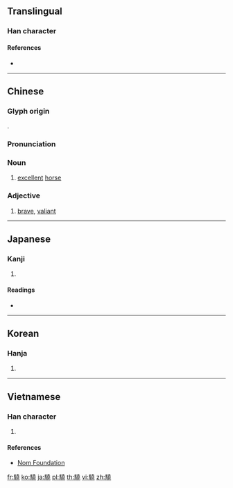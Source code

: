 {{character info/new}}
{{also|骁}}
==Translingual==

===Han character===
{{Han char|rn=187|rad=馬|as=12|sn=22|four=74311|canj=SFGGU|ids=⿰馬堯}}

====References====
* {{Han ref|kx=1445.040|dkj=44986|dj=1969.090|hdz=74576.010|uh=9A4D|ud=39501|bh=C5BB|bd=50619}}

----

==Chinese==
{{zh-forms|s=骁}}

===Glyph origin===
{{Han etym}}
{{Han compound|馬|堯|c1=s|c2=p|t1=horse|ls=psc}}.

===Pronunciation===
{{zh-pron
|m=xiāo
|c=hiu1
|mc=y
|oc=y
|cat=n,a
}}

===Noun===
{{zh-noun}}

# [[excellent]] [[horse]]

===Adjective===
{{zh-adj}}

# [[brave]], [[valiant]]

----

==Japanese==

===Kanji===
{{ja-kanji|grade=|rs=馬12}}

# {{defn|lang=ja|sort=馬12}}

====Readings====
* {{ja-readings|on=[[ぎょう]] (gyō), [[きょう]] (kyō)|kun=[[たけし]] (takeshi)}}

----

==Korean==

===Hanja===
{{ko-hanja|hangeul=효|eumhun=|rv=hyo|mr=hyo|y=hyo}}

# {{defn|lang=ko|sort=馬12}}

----

==Vietnamese==

===Han character===
{{vi-readings|rs=馬12|hanviet=kiêu}}

# {{defn|lang=vi|sort=馬12}}

====References====
* [http://nomfoundation.org/common/nom_details.php?codepoint=9a4d Nom Foundation]

[[fr:驍]]
[[ko:驍]]
[[ja:驍]]
[[pl:驍]]
[[th:驍]]
[[vi:驍]]
[[zh:驍]]